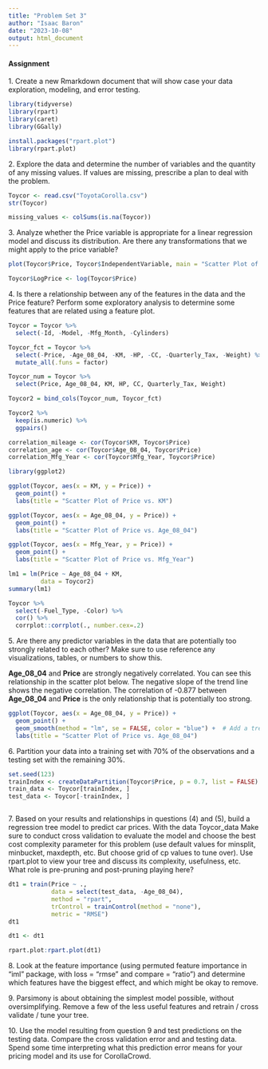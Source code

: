 ```yaml
---
title: "Problem Set 3"
author: "Isaac Baron"
date: "2023-10-08"
output: html_document
---
```


#### **Assignment**

1\. Create a new Rmarkdown document that will show case your data exploration, modeling, and error testing.

```r
library(tidyverse)
library(rpart)
library(caret)
library(GGally)
```

```r
install.packages("rpart.plot")
library(rpart.plot)
```

2\. Explore the data and determine the number of variables and the quantity of any missing values. If values are missing, prescribe a plan to deal with the problem.

```r
Toycor <- read.csv("ToyotaCorolla.csv")
str(Toycor)


```

```r
missing_values <- colSums(is.na(Toycor))
```

3\. Analyze whether the Price variable is appropriate for a linear regression model and discuss its distribution. Are there any transformations that we might apply to the price variable?

```r

plot(Toycor$Price, Toycor$IndependentVariable, main = "Scatter Plot of Price vs. IndependentVariable")

```

```r
Toycor$LogPrice <- log(Toycor$Price)

```

4\. Is there a relationship between any of the features in the data and the Price feature? Perform some exploratory analysis to determine some features that are related using a feature plot.

```r
Toycor = Toycor %>%
  select(-Id, -Model, -Mfg_Month, -Cylinders)
```

```r
Toycor_fct = Toycor %>%
  select(-Price, -Age_08_04, -KM, -HP, -CC, -Quarterly_Tax, -Weight) %>%
  mutate_all(.funs = factor)

Toycor_num = Toycor %>%
  select(Price, Age_08_04, KM, HP, CC, Quarterly_Tax, Weight)

Toycor2 = bind_cols(Toycor_num, Toycor_fct)

```

```r
Toycor2 %>%
  keep(is.numeric) %>%
  ggpairs()
```

```r
correlation_mileage <- cor(Toycor$KM, Toycor$Price)
correlation_age <- cor(Toycor$Age_08_04, Toycor$Price)
correlation_Mfg_Year <- cor(Toycor$Mfg_Year, Toycor$Price)
```

```r
library(ggplot2)

ggplot(Toycor, aes(x = KM, y = Price)) +
  geom_point() +
  labs(title = "Scatter Plot of Price vs. KM")

ggplot(Toycor, aes(x = Age_08_04, y = Price)) +
  geom_point() +
  labs(title = "Scatter Plot of Price vs. Age_08_04")

ggplot(Toycor, aes(x = Mfg_Year, y = Price)) +
  geom_point() +
  labs(title = "Scatter Plot of Price vs. Mfg_Year")
```

```r
lm1 = lm(Price ~ Age_08_04 + KM,
         data = Toycor2)
summary(lm1)

```

```r
Toycor %>%
  select(-Fuel_Type, -Color) %>%
  cor() %>%
  corrplot::corrplot(., number.cex=.2)
```

5\. Are there any predictor variables in the data that are potentially too strongly related to each other? Make sure to use reference any visualizations, tables, or numbers to show this.

**Age_08_04** and **Price** are strongly negatively correlated. You can see this relationship in the scatter plot below. The negative slope of the trend line shows the negative correlation. The correlation of -0.877 between **Age_08_04** and **Price** is the only relationship that is potentially too strong.

```r
ggplot(Toycor, aes(x = Age_08_04, y = Price)) +
  geom_point() +
  geom_smooth(method = "lm", se = FALSE, color = "blue") +  # Add a trendline (linear regression)
  labs(title = "Scatter Plot of Price vs. Age_08_04")

```

6\. Partition your data into a training set with 70% of the observations and a testing set with the remaining 30%.

```r
set.seed(123)  
trainIndex <- createDataPartition(Toycor$Price, p = 0.7, list = FALSE)
train_data <- Toycor[trainIndex, ]
test_data <- Toycor[-trainIndex, ]



```

7\. Based on your results and relationships in questions (4) and (5), build a regression tree model to predict car prices. With the data Toycor_data Make sure to conduct cross validation to evaluate the model and choose the best cost complexity parameter for this problem (use default values for minsplit, minbucket, maxdepth, etc. But choose grid of cp values to tune over). Use rpart.plot to view your tree and discuss its complexity, usefulness, etc. What role is pre-pruning and post-pruning playing here?

```r
dt1 = train(Price ~ .,
            data = select(test_data, -Age_08_04),
            method = "rpart",
            trControl = trainControl(method = "none"),
            metric = "RMSE")
dt1
```

```r
dt1 <- dt1

rpart.plot:rpart.plot(dt1)

```

8\. Look at the feature importance (using permuted feature importance in "iml" package, with loss = "rmse" and compare = "ratio") and determine which features have the biggest effect, and which might be okay to remove.

9\. Parsimony is about obtaining the simplest model possible, without oversimplifying. Remove a few of the less useful features and retrain / cross validate / tune your tree.

10\. Use the model resulting from question 9 and test predictions on the testing data. Compare the cross validation error and and testing data. Spend some time interpreting what this prediction error means for your pricing model and its use for CorollaCrowd.
